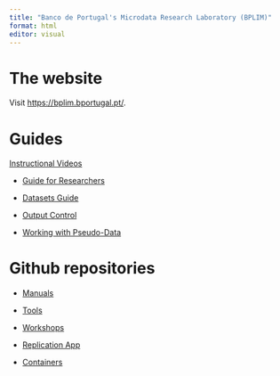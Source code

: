 ```yaml
---
title: "Banco de Portugal's Microdata Research Laboratory (BPLIM)"
format: html
editor: visual
---
```


# The website

Visit [https://bplim.bportugal.pt/](https://bplim.bportugal.pt/).

# Guides

[Instructional Videos](https://bplim.github.io/Manuals/)


- [Guide for Researchers](https://bplim.github.io/Manuals/Guides/01_Guide_for_Researchers)

- [Datasets Guide](https://bplim.github.io/Manuals/Guides/02_BPLIM_Datasets_Guide)

- [Output Control](https://bplim.github.io/Manuals/Guides/06_Output_Control)

- [Working with Pseudo-Data](https://bplim.github.io/Manuals/Guides/07_Working_with_Pseudo-Data)



# Github repositories

- [Manuals](https://github.com/BPLIM/Manuals)

- [Tools](https://github.com/BPLIM/Tools)

- [Workshops](https://github.com/BPLIM/Workshops)

- [Replication App](https://github.com/BPLIM/ReplicationApp)

- [Containers](https://github.com/BPLIM/Containers)

